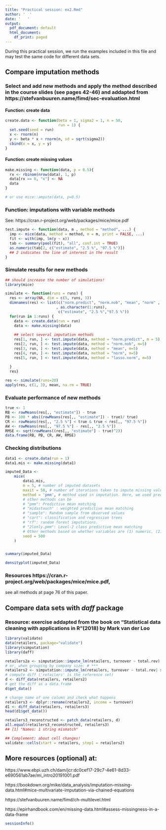 ---
title: "Practical session: ex2.Rmd"
author: '  '
date: '   '
output:
  pdf_document: default
  html_document:
    df_print: paged
---


During this practical session, we run the examples included in this file and may test the same code for different data sets. 


## Compare imputation methods


### Select and add new methods and apply the method described in the course slides (see pages 42-46) and addapted from https://stefvanbuuren.name/fimd/sec-evaluation.html 


#### Function: create data 

```{r,  echo = TRUE, eval=TRUE}

create.data <- function(beta = 1, sigma2 = 1, n = 50,
                        run = 1) {
  set.seed(seed = run)
  x <- rnorm(n)
  y <- beta * x + rnorm(n, sd = sqrt(sigma2))
  cbind(x = x, y = y)
}
```


#### Function: create missing values

```{r,  echo = TRUE, eval=TRUE}

make.missing <- function(data, p = 0.5){
  rx <- rbinom(nrow(data), 1, p)
  data[rx == 0, "x"] <- NA
  data
}

# or use mice::ampute(data, p=0.5)

```



### Function: imputations with variable methods

See: https://cran.r-project.org/web/packages/mice/mice.pdf 

```{r, echo = TRUE, eval=TRUE}

test.impute <- function(data, m , method = "method", ...) {
  imp <- mice(data, method = method, m = m, print = FALSE, ...)
  fit <- with(imp, lm(y ~ x))
  tab <- summary(pool(fit), "all", conf.int = TRUE)
  as.numeric(tab[2, c("estimate", "2.5 %", "97.5 %")])  
  ## 2 indicates the line of interest in the result
}

```


### Simulate results for new methods

```{r,  echo = TRUE, eval=TRUE, warning=FALSE}

## should increase the number of simulations!
library(mice)

simulate <- function(runs = runs) {
  res <- array(NA, dim = c(5, runs, 3))
  dimnames(res) <- list(c("norm.predict", "norm.nob", "mean", "norm" , "lasso.norm")
                       , as.character(1:runs),
                        c("estimate", "2.5 %","97.5 %"))
  for(run in 1:runs) {
    data <- create.data(run = run)
    data <- make.missing(data)
    
    ## select several imputation methods  
    res[1, run, ] <- test.impute(data, method = "norm.predict", m = 5)
    res[2, run, ] <- test.impute(data, method = "norm.nob", m=5)
    res[3, run, ] <- test.impute(data, method = "mean", m=5)
    res[4, run, ] <- test.impute(data, method = "norm", m=5)
    res[5, run, ] <- test.impute(data, method = "lasso.norm", m=5)
    
  }
  res}

res <- simulate(runs=20)
apply(res, c(1, 3), mean, na.rm = TRUE)

```




### Evaluate performance of new methods

```{r,  echo = TRUE, eval=TRUE}

true <- 1
RB <- rowMeans(res[,, "estimate"]) - true
PB <- 100 * abs((rowMeans(res[,, "estimate"]) - true)/ true)
CR <- rowMeans(res[,, "2.5 %"] < true & true < res[,, "97.5 %"])
AW <- rowMeans(res[,, "97.5 %"] - res[,, "2.5 %"])
RMSE <- sqrt(rowMeans((res[,, "estimate"] - true)^2))
data.frame(RB, PB, CR, AW, RMSE)

```



### Checking distributions

```{r , echo = TRUE, eval=TRUE}

data1 <- create.data(run = 1)
data1.mis <- make.missing(data1)

imputed_Data <-
    mice(
        data1.mis,
        m = 5, # number of imputed datasets
        maxit = 50, # number of iterations taken to impute missing values
        method = 'pmm', # method used in imputation. Here, we used predictive mean matching
        # other methods can be 
        # "pmm": Predictive mean matching
        # "midastouch" : weighted predictive mean matching
        # "sample": Random sample from observed values
        # "cart": classification and regression trees
        # "rf": random forest imputations.
        # "2lonly.pmm": Level-2 class predictive mean matching
        # Other methods based on whether variables are (1) numeric, (2) binary, (3) ordered, (4), unordered
        seed = 500
    )


summary(imputed_Data)

densityplot(imputed_Data)

```



### Resources https://cran.r-project.org/web/packages/mice/mice.pdf, 
see all methods at page 76 of this paper.


## Compare data sets with _daff_ package

### Resource: exercise addapted from the book on "Statistical data cleaning with applications in R"(2018) by Mark van der Loo

```{r,  echo = TRUE, eval=TRUE, warning=FALSE}
library(validate)
data(retailers, package="validate")
library(simputation)
library(daff)

retailers2a <- simputation::impute_lm(retailers, turnover ~ total.rev)
# or, when grouping by company size: # ***
retailers2 <- simputation::impute_lm(retailers, turnover ~ total.rev| size)
# compute diff ('retailers' is the reference set)
d <- diff_data(retailers, retailers2)
# get the diff as a data.frame
d$get_data()

# change name of one column and check what happens
retailers3 <- dplyr::rename(retailers2, income = turnover)
d1 <- diff_data(retailers, retailers3)
head(d1$get_data())

retailers3_reconstructed <- patch_data(retailers, d)
all.equal(retailers3_reconstructed, retailers3)
## [1] "Names: 1 string mismatch"

## Complement: about cell changes!
validate::cells(start = retailers, step1 = retailers2)

```



## More resources (optional) at:

https://www.ebpi.uzh.ch/dam/jcr:dc0cef17-29c7-4e61-8d33-e690561ab7ae/mi_intro20191001.pdf

https://bookdown.org/mike/data_analysis/imputation-missing-data.html#mice-multivariate-imputation-via-chained-equations

https://stefvanbuuren.name/fimd/ch-multilevel.html

https://epirhandbook.com/en/missing-data.html#assess-missingness-in-a-data-frame




```{r , echo = TRUE, eval=TRUE,}

sessionInfo()

```





